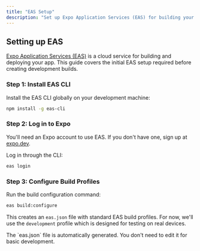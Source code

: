 ```yaml
---
title: "EAS Setup"
description: "Set up Expo Application Services (EAS) for building your app"
---
```



## Setting up EAS

[Expo Application Services (EAS)](https://expo.dev/eas) is a cloud service for building and deploying your app. This guide covers the initial EAS setup required before creating development builds.

### Step 1: Install EAS CLI

Install the EAS CLI globally on your development machine:

```bash
npm install -g eas-cli
```

### Step 2: Log in to Expo

You'll need an Expo account to use EAS. If you don't have one, sign up at [expo.dev](https://expo.dev/signup).

Log in through the CLI:

```bash
eas login
```

### Step 3: Configure Build Profiles

Run the build configuration command:

```bash
eas build:configure
```

This creates an `eas.json` file with standard EAS build profiles. For now, we'll use the `development` profile which is designed for testing on real devices.

<Tip>
  The `eas.json` file is automatically generated. You don't need to edit it for basic development.
</Tip>
